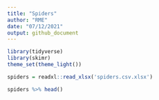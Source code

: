 ```yaml
---
title: "Spiders"
author: "RME"
date: "07/12/2021"
output: github_document
---
```


```r
library(tidyverse)
library(skimr)
theme_set(theme_light())
```

```r
spiders = readxl::read_xlsx('spiders.csv.xlsx')

spiders %>% head()
```

